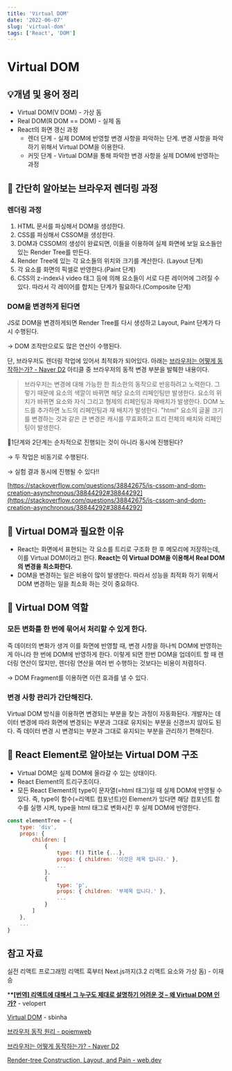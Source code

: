 ```yaml
---
title: 'Virtual DOM'
date: '2022-06-07'
slug: 'virtual-dom'
tags: ['React', 'DOM']
---
```


# Virtual DOM

## 💡개념 및 용어 정리

- Virtual DOM(V DOM) - 가상 돔
- Real DOM(R DOM == DOM) - 실제 돔
- React의 화면 갱신 과정
  - 렌더 단계 - 실제 DOM에 반영할 변경 사항을 파악하는 단계. 변경 사항을 파악하기 위해서 Virtual DOM을 이용한다.
  - 커밋 단계 - Virtual DOM을 통해 파악한 변경 사항을 실제 DOM에 반영하는 과정

## 🌟 간단히 알아보는 브라우저 렌더링 과정

### 렌더링 과정

1. HTML 문서를 파싱해서 DOM을 생성한다.
2. CSS를 파싱해서 CSSOM을 생성한다.
3. DOM과 CSSOM의 생성이 완료되면, 이들을 이용하여 실제 화면에 보일 요소들만 있는 Render Tree를 만든다.
4. Render Tree에 있는 각 요소들의 위치와 크기를 계산한다. (Layout 단계)
5. 각 요소를 화면의 픽셀로 반영한다.(Paint 단계)
6. CSS의 z-index나 video 태그 등에 의해 요소들이 서로 다른 레이어에 그려질 수 있다. 따라서 각 레이어를 합치는 단계가 필요하다.(Composite 단계)

### DOM을 변경하게 된다면

JS로 DOM을 변경하게되면 Render Tree를 다시 생성하고 Layout, Paint 단계가 다시 수행된다.

→ DOM 조작만으로도 많은 연산이 수행된다.

단, 브라우저도 렌더링 작업에 있어서 최적화가 되어있다. 아래는 [브라우저는 어떻게 동작하는가? - Naver D2](https://d2.naver.com/helloworld/59361) 아티클 중 브라우저의 동적 변경 부분을 발췌한 내용이다.

> 브라우저는 변경에 대해 가능한 한 최소한의 동작으로 반응하려고 노력한다. 그렇기 때문에 요소의 색깔이 바뀌면 해당 요소의 리페인팅만 발생한다. 요소의 위치가 바뀌면 요소와 자식 그리고 형제의 리페인팅과 재배치가 발생한다. DOM 노드를 추가하면 노드의 리페인팅과 재 배치가 발생한다. "html" 요소의 글꼴 크기를 변경하는 것과 같은 큰 변경은 캐시를 무효화하고 트리 전체의 배치와 리페인팅이 발생한다.

🤔1단계와 2단계는 순차적으로 진행되는 것이 아니라 동시에 진행된다?

→ 두 작업은 비동기로 수행된다.

→ 실험 결과 동시에 진행될 수 있다!!

[https://stackoverflow.com/questions/38842675/is-cssom-and-dom-creation-asynchronous/38844292#38844292](https://stackoverflow.com/questions/38842675/is-cssom-and-dom-creation-asynchronous/38844292#38844292)

## 🌟 Virtual DOM과 필요한 이유

- React는 화면에서 표현되는 각 요소를 트리로 구조화 한 후 메모리에 저장하는데, 이를 Virtual DOM이라고 한다. **React는 이 Virtual DOM을 이용해서 Real DOM의 변경을 최소화한다.**
- DOM을 변경하는 일은 비용이 많이 발생한다. 따라서 성능을 최적화 하기 위해서 DOM 변경하는 일을 최소화 하는 것이 중요하다.

## 🌟 Virtual DOM 역할

### 모든 변화를 한 번에 묶어서 처리할 수 있게 한다.

즉 데이터의 변화가 생겨 이를 화면에 반영할 때, 변경 사항을 하나씩 DOM에 반영하는 게 아니라 한 번에 DOM에 반영하게 한다. 이렇게 되면 한번 DOM을 업데이트 할 때 렌더링 연산이 많지만, 렌더링 연산을 여러 번 수행하는 것보다는 비용이 저렴하다.

→ DOM Fragment를 이용하면 이런 효과를 낼 수 있다.

### 변경 사항 관리가 간단해진다.

Virtual DOM 방식을 이용하면 변경되는 부분을 찾는 과정이 자동화된다. 개발자는 데이터 변경에 따라 화면에 변경되는 부분과 그대로 유지되는 부분을 신경쓰지 않아도 된다. 즉 데이터 변경 시 변경되는 부분과 그대로 유지되는 부분을 관리하기 편해진다.

## 🌟 React Element로 알아보는 Virtual DOM 구조

- Virtual DOM은 실제 DOM에 올라갈 수 있는 상태이다.
- React Element의 트리구조이다.
- 모든 React Element의 type이 문자열(=html 태그)일 때 실제 DOM에 반영될 수 있다. 즉, type이 함수(=리액트 컴포넌트)인 Element가 있다면 해당 컴포넌트 함수를 실행 시켜, type을 html 태그로 변화시킨 후 실제 DOM에 반영한다.

```jsx
const elementTree = {
	type: 'div',
	props: {
		children: [
			{
				type: f() Title {...},
				props: { children: '이것은 제목 입니다.' },
				...
			},
			{
				type: 'p',
				props: { children: '부제목 입니다.' },
				...
			}
		]
	},
	...
}
```

## 참고 자료

실전 리액트 프로그래밍 리액트 훅부터 Next.js까지(3.2 리액트 요소와 가상 돔) - 이재승

\***\*[[번역] 리액트에 대해서 그 누구도 제대로 설명하기 어려운 것 – 왜 Virtual DOM 인가?](https://velopert.com/3236)** - velopert

[Virtual DOM](https://velog.io/@sbinha/React%EC%97%90%EC%84%9C-Virtual-DOM) - sbinha

[브라우저 동작 원리 - poiemweb](https://poiemaweb.com/js-browser)

[브라우저는 어떻게 동작하는가? - Naver D2](https://d2.naver.com/helloworld/59361)

[Render-tree Construction, Layout, and Pain - web.dev](https://web.dev/critical-rendering-path-render-tree-construction/)
